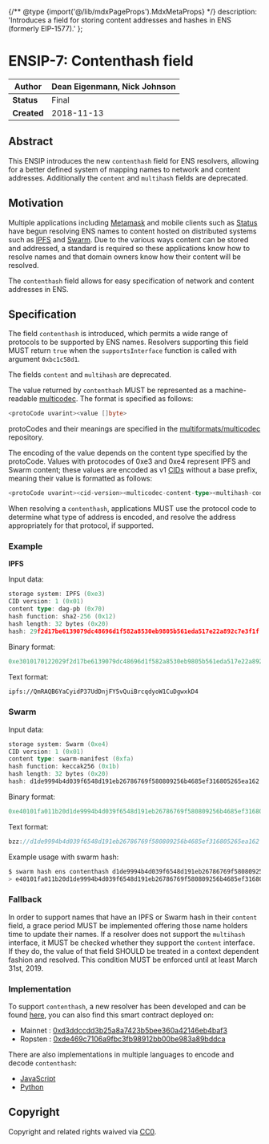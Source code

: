 {/** @type {import('@/lib/mdxPageProps').MdxMetaProps} */}
    description: 'Introduces a field for storing content addresses and hashes in ENS (formerly EIP-1577).'
};

# ENSIP-7: Contenthash field

| **Author**  | Dean Eigenmann, Nick Johnson |
| ----------- | ------------------------------------------------------------------------------------------------------------------------ |
| **Status**  | Final                                                                                                                    |
| **Created** | 2018-11-13                                                                                                               |

## Abstract

This ENSIP introduces the new `contenthash` field for ENS resolvers, allowing for a better defined system of mapping names to network and content addresses. Additionally the `content` and `multihash` fields are deprecated.

## Motivation

Multiple applications including [Metamask](https://metamask.io) and mobile clients such as [Status](https://status.im) have begun resolving ENS names to content hosted on distributed systems such as [IPFS](https://ipfs.io) and [Swarm](https://swarm-guide.readthedocs.io). Due to the various ways content can be stored and addressed, a standard is required so these applications know how to resolve names and that domain owners know how their content will be resolved.

The `contenthash` field allows for easy specification of network and content addresses in ENS.

## Specification

The field `contenthash` is introduced, which permits a wide range of protocols to be supported by ENS names. Resolvers supporting this field MUST return `true` when the `supportsInterface` function is called with argument `0xbc1c58d1`.

The fields `content` and `multihash` are deprecated.

The value returned by `contenthash` MUST be represented as a machine-readable [multicodec](https://github.com/multiformats/multicodec). The format is specified as follows:

```go
<protoCode uvarint><value []byte>
```

protoCodes and their meanings are specified in the [multiformats/multicodec](https://github.com/multiformats/multicodec) repository.

The encoding of the value depends on the content type specified by the protoCode. Values with protocodes of 0xe3 and 0xe4 represent IPFS and Swarm content; these values are encoded as v1 [CIDs](https://github.com/multiformats/cid) without a base prefix, meaning their value is formatted as follows:

```go
<protoCode uvarint><cid-version><multicodec-content-type><multihash-content-address>
```

When resolving a `contenthash`, applications MUST use the protocol code to determine what type of address is encoded, and resolve the address appropriately for that protocol, if supported.

### Example

**IPFS**

Input data:

```go
storage system: IPFS (0xe3)
CID version: 1 (0x01)
content type: dag-pb (0x70)
hash function: sha2-256 (0x12)
hash length: 32 bytes (0x20)
hash: 29f2d17be6139079dc48696d1f582a8530eb9805b561eda517e22a892c7e3f1f
```

Binary format:

```go
0xe3010170122029f2d17be6139079dc48696d1f582a8530eb9805b561eda517e22a892c7e3f1f
```

Text format:

```txt
ipfs://QmRAQB6YaCyidP37UdDnjFY5vQuiBrcqdyoW1CuDgwxkD4
```

### Swarm

Input data:

```go
storage system: Swarm (0xe4)
CID version: 1 (0x01)
content type: swarm-manifest (0xfa)
hash function: keccak256 (0x1b)
hash length: 32 bytes (0x20)
hash: d1de9994b4d039f6548d191eb26786769f580809256b4685ef316805265ea162
```

Binary format:

```go
0xe40101fa011b20d1de9994b4d039f6548d191eb26786769f580809256b4685ef316805265ea162
```

Text format:

```go
bzz://d1de9994b4d039f6548d191eb26786769f580809256b4685ef316805265ea162
```

Example usage with swarm hash:

```go
$ swarm hash ens contenthash d1de9994b4d039f6548d191eb26786769f580809256b4685ef316805265ea162                                 
> e40101fa011b20d1de9994b4d039f6548d191eb26786769f580809256b4685ef316805265ea162
```

### Fallback

In order to support names that have an IPFS or Swarm hash in their `content` field, a grace period MUST be implemented offering those name holders time to update their names. If a resolver does not support the `multihash` interface, it MUST be checked whether they support the `content` interface. If they do, the value of that field SHOULD be treated in a context dependent fashion and resolved. This condition MUST be enforced until at least March 31st, 2019.

### Implementation

To support `contenthash`, a new resolver has been developed and can be found [here](https://github.com/ensdomains/resolvers/blob/master/contracts/PublicResolver.sol), you can also find this smart contract deployed on:

* Mainnet : [0xd3ddccdd3b25a8a7423b5bee360a42146eb4baf3](https://etherscan.io/address/0xd3ddccdd3b25a8a7423b5bee360a42146eb4baf3)
* Ropsten : [0xde469c7106a9fbc3fb98912bb00be983a89bddca](https://ropsten.etherscan.io/address/0xde469c7106a9fbc3fb98912bb00be983a89bddca)

There are also implementations in multiple languages to encode and decode `contenthash`:

* [JavaScript](https://github.com/pldespaigne/content-hash)
* [Python](https://github.com/filips123/ContentHashPy)

## Copyright

Copyright and related rights waived via [CC0](https://creativecommons.org/publicdomain/zero/1.0/).

